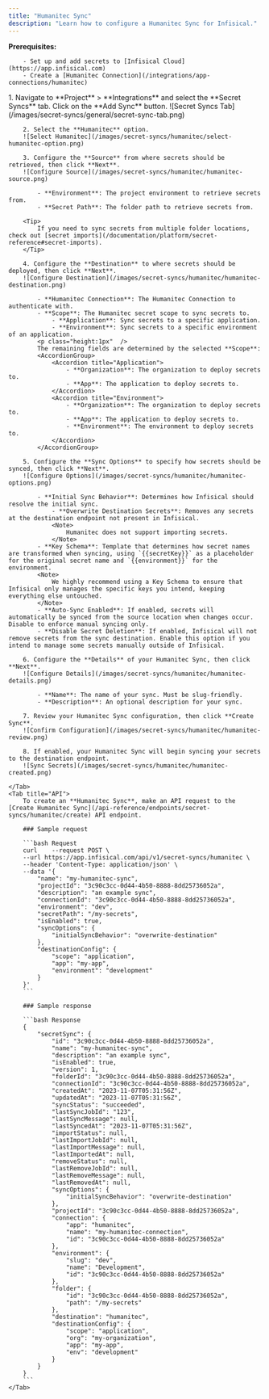 ```yaml
---
title: "Humanitec Sync"
description: "Learn how to configure a Humanitec Sync for Infisical."
---
```


**Prerequisites:**

        - Set up and add secrets to [Infisical Cloud](https://app.infisical.com)
        - Create a [Humanitec Connection](/integrations/app-connections/humanitec)

<Tabs>
    <Tab title="Infisical UI">
        1. Navigate to **Project** > **Integrations** and select the **Secret Syncs** tab. Click on the **Add Sync** button.
        ![Secret Syncs Tab](/images/secret-syncs/general/secret-sync-tab.png)

        2. Select the **Humanitec** option.
        ![Select Humanitec](/images/secret-syncs/humanitec/select-humanitec-option.png)

        3. Configure the **Source** from where secrets should be retrieved, then click **Next**.
        ![Configure Source](/images/secret-syncs/humanitec/humanitec-source.png)

            - **Environment**: The project environment to retrieve secrets from.
            - **Secret Path**: The folder path to retrieve secrets from.

        <Tip>
            If you need to sync secrets from multiple folder locations, check out [secret imports](/documentation/platform/secret-reference#secret-imports).
        </Tip>

        4. Configure the **Destination** to where secrets should be deployed, then click **Next**.
        ![Configure Destination](/images/secret-syncs/humanitec/humanitec-destination.png)

            - **Humanitec Connection**: The Humanitec Connection to authenticate with.
            - **Scope**: The Humanitec secret scope to sync secrets to.
                - **Application**: Sync secrets to a specific application.
                - **Environment**: Sync secrets to a specific environment of an application.
            <p class="height:1px"  />
            The remaining fields are determined by the selected **Scope**:
            <AccordionGroup>
                <Accordion title="Application">
                    - **Organization**: The organization to deploy secrets to.
                    - **App**: The application to deploy secrets to.
                </Accordion>
                <Accordion title="Environment">
                    - **Organization**: The organization to deploy secrets to.
                    - **App**: The application to deploy secrets to.
                    - **Environment**: The environment to deploy secrets to.
                </Accordion>
            </AccordionGroup>

        5. Configure the **Sync Options** to specify how secrets should be synced, then click **Next**.
        ![Configure Options](/images/secret-syncs/humanitec/humanitec-options.png)

            - **Initial Sync Behavior**: Determines how Infisical should resolve the initial sync.
                - **Overwrite Destination Secrets**: Removes any secrets at the destination endpoint not present in Infisical.
                <Note>
                    Humanitec does not support importing secrets.
                </Note>
            - **Key Schema**: Template that determines how secret names are transformed when syncing, using `{{secretKey}}` as a placeholder for the original secret name and `{{environment}}` for the environment.
            <Note>
                We highly recommend using a Key Schema to ensure that Infisical only manages the specific keys you intend, keeping everything else untouched.
            </Note>
            - **Auto-Sync Enabled**: If enabled, secrets will automatically be synced from the source location when changes occur. Disable to enforce manual syncing only.
            - **Disable Secret Deletion**: If enabled, Infisical will not remove secrets from the sync destination. Enable this option if you intend to manage some secrets manually outside of Infisical.

        6. Configure the **Details** of your Humanitec Sync, then click **Next**.
        ![Configure Details](/images/secret-syncs/humanitec/humanitec-details.png)

            - **Name**: The name of your sync. Must be slug-friendly.
            - **Description**: An optional description for your sync.

        7. Review your Humanitec Sync configuration, then click **Create Sync**.
        ![Confirm Configuration](/images/secret-syncs/humanitec/humanitec-review.png)

        8. If enabled, your Humanitec Sync will begin syncing your secrets to the destination endpoint.
        ![Sync Secrets](/images/secret-syncs/humanitec/humanitec-created.png)

    </Tab>
    <Tab title="API">
        To create an **Humanitec Sync**, make an API request to the [Create Humanitec Sync](/api-reference/endpoints/secret-syncs/humanitec/create) API endpoint.

        ### Sample request

        ```bash Request
        curl    --request POST \
        --url https://app.infisical.com/api/v1/secret-syncs/humanitec \
        --header 'Content-Type: application/json' \
        --data '{
            "name": "my-humanitec-sync",
            "projectId": "3c90c3cc-0d44-4b50-8888-8dd25736052a",
            "description": "an example sync",
            "connectionId": "3c90c3cc-0d44-4b50-8888-8dd25736052a",
            "environment": "dev",
            "secretPath": "/my-secrets",
            "isEnabled": true,
            "syncOptions": {
                "initialSyncBehavior": "overwrite-destination"
            },
            "destinationConfig": {
                "scope": "application",
                "app": "my-app",
                "environment": "development"
            }
        }'
        ```

        ### Sample response

        ```bash Response
        {
            "secretSync": {
                "id": "3c90c3cc-0d44-4b50-8888-8dd25736052a",
                "name": "my-humanitec-sync",
                "description": "an example sync",
                "isEnabled": true,
                "version": 1,
                "folderId": "3c90c3cc-0d44-4b50-8888-8dd25736052a",
                "connectionId": "3c90c3cc-0d44-4b50-8888-8dd25736052a",
                "createdAt": "2023-11-07T05:31:56Z",
                "updatedAt": "2023-11-07T05:31:56Z",
                "syncStatus": "succeeded",
                "lastSyncJobId": "123",
                "lastSyncMessage": null,
                "lastSyncedAt": "2023-11-07T05:31:56Z",
                "importStatus": null,
                "lastImportJobId": null,
                "lastImportMessage": null,
                "lastImportedAt": null,
                "removeStatus": null,
                "lastRemoveJobId": null,
                "lastRemoveMessage": null,
                "lastRemovedAt": null,
                "syncOptions": {
                    "initialSyncBehavior": "overwrite-destination"
                },
                "projectId": "3c90c3cc-0d44-4b50-8888-8dd25736052a",
                "connection": {
                    "app": "humanitec",
                    "name": "my-humanitec-connection",
                    "id": "3c90c3cc-0d44-4b50-8888-8dd25736052a"
                },
                "environment": {
                    "slug": "dev",
                    "name": "Development",
                    "id": "3c90c3cc-0d44-4b50-8888-8dd25736052a"
                },
                "folder": {
                    "id": "3c90c3cc-0d44-4b50-8888-8dd25736052a",
                    "path": "/my-secrets"
                },
                "destination": "humanitec",
                "destinationConfig": {
                    "scope": "application",
                    "org": "my-organization",
                    "app": "my-app",
                    "env": "development"
                }
            }
        }
        ```
    </Tab>
</Tabs>
